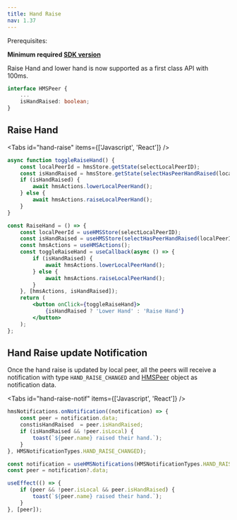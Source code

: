 ```yaml
---
title: Hand Raise
nav: 1.37
---
```


Prerequisites:

**Minimum required [SDK version](../../changelog/release-notes#2023-09-22)**

Raise Hand and lower hand is now supported as a first class API with 100ms.

```ts
interface HMSPeer {
    ...
    isHandRaised: boolean;
}
```

## Raise Hand

<Tabs id="hand-raise" items={['Javascript', 'React']} />

<Tab id='hand-raise-0'>

```js
async function toggleRaiseHand() {
    const localPeerId = hmsStore.getState(selectLocalPeerID);
    const isHandRaised = hmsStore.getState(selectHasPeerHandRaised(localPeerId));
    if (isHandRaised) {
        await hmsActions.lowerLocalPeerHand();
    } else {
        await hmsActions.raiseLocalPeerHand();
    }
}
```

</Tab>

<Tab id='hand-raise-1'>

```jsx
const RaiseHand = () => {
    const localPeerId = useHMSStore(selectLocalPeerID);
    const isHandRaised = useHMSStore(selectHasPeerHandRaised(localPeerId));
    const hmsActions = useHMSActions();
    const toggleRaiseHand = useCallback(async () => {
        if (isHandRaised) {
            await hmsActions.lowerLocalPeerHand();
        } else {
            await hmsActions.raiseLocalPeerHand();
        }
    }, [hmsActions, isHandRaised]);
    return (
        <button onClick={toggleRaiseHand}>
            {isHandRaised ? 'Lower Hand' : 'Raise Hand'}
        </button>
    );
};
```

</Tab>

## Hand Raise update Notification

Once the hand raise is updated by local peer, all the peers will receive a notification
with type `HAND_RAISE_CHANGED` and [HMSPeer](/api-reference/javascript/v2/interfaces/HMSPeer)
object as notification data.

<Tabs id="hand-raise-notif" items={['Javascript', 'React']} />

<Tab id='hand-raise-notif-0'>

```js
hmsNotifications.onNotification((notification) => {
    const peer = notification.data;
    constisHandRaised  = peer.isHandRaised;
    if (isHandRaised && !peer.isLocal) {
        toast(`${peer.name} raised their hand.`);
    }
}, HMSNotificationTypes.HAND_RAISE_CHANGED);
```

</Tab>

<Tab id='hand-raise-notif-1'>

```jsx
const notification = useHMSNotifications(HMSNotificationTypes.HAND_RAISE_CHANGED);
const peer = notification?.data;

useEffect(() => {
    if (peer && !peer.isLocal && peer.isHandRaised) {
        toast(`${peer.name} raised their hand.`);
    }
}, [peer]);
```

</Tab>

